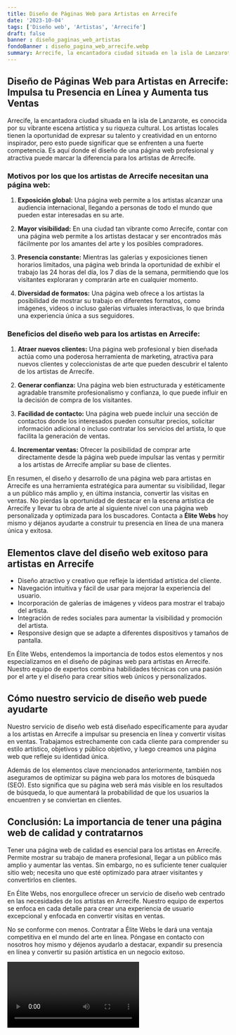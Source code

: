 ```yaml
---
title: Diseño de Páginas Web para Artistas en Arrecife
date: '2023-10-04'
tags: ['Diseño web', 'Artistas', 'Arrecife']
draft: false
banner : diseño_paginas_web_artistas
fondoBanner : diseño_pagina_web_arrecife.webp
summary: Arrecife, la encantadora ciudad situada en la isla de Lanzarote, es conocida por su vibrante escena artística y su riqueza cultural. Los artistas locales tienen la oportunidad de expresar su talento y creatividad en un entorno inspirador, pero esto puede significar que se enfrenten a una fuerte competencia. Es aquí donde el diseño de una página web profesional y atractiva puede marcar la diferencia para los artistas de Arrecife.
---
```


## **Diseño de Páginas Web para Artistas en Arrecife: Impulsa tu Presencia en Línea y Aumenta tus Ventas**

Arrecife, la encantadora ciudad situada en la isla de Lanzarote, es conocida por su vibrante escena artística y su riqueza cultural. Los artistas locales tienen la oportunidad de expresar su talento y creatividad en un entorno inspirador, pero esto puede significar que se enfrenten a una fuerte competencia. Es aquí donde el diseño de una página web profesional y atractiva puede marcar la diferencia para los artistas de Arrecife.

### Motivos por los que los artistas de Arrecife necesitan una página web:

1. **Exposición global:** Una página web permite a los artistas alcanzar una audiencia internacional, llegando a personas de todo el mundo que pueden estar interesadas en su arte.

2. **Mayor visibilidad:** En una ciudad tan vibrante como Arrecife, contar con una página web permite a los artistas destacar y ser encontrados más fácilmente por los amantes del arte y los posibles compradores.

3. **Presencia constante:** Mientras las galerías y exposiciones tienen horarios limitados, una página web brinda la oportunidad de exhibir el trabajo las 24 horas del día, los 7 días de la semana, permitiendo que los visitantes exploraran y comprarán arte en cualquier momento.

4. **Diversidad de formatos:** Una página web ofrece a los artistas la posibilidad de mostrar su trabajo en diferentes formatos, como imágenes, videos o incluso galerías virtuales interactivas, lo que brinda una experiencia única a sus seguidores.

### Beneficios del diseño web para los artistas en Arrecife:

1. **Atraer nuevos clientes:** Una página web profesional y bien diseñada actúa como una poderosa herramienta de marketing, atractiva para nuevos clientes y coleccionistas de arte que pueden descubrir el talento de los artistas de Arrecife.

2. **Generar confianza:** Una página web bien estructurada y estéticamente agradable transmite profesionalismo y confianza, lo que puede influir en la decisión de compra de los visitantes.

3. **Facilidad de contacto:** Una página web puede incluir una sección de contactos donde los interesados pueden consultar precios, solicitar información adicional o incluso contratar los servicios del artista, lo que facilita la generación de ventas.

4. **Incrementar ventas:** Ofrecer la posibilidad de comprar arte directamente desde la página web puede impulsar las ventas y permitir a los artistas de Arrecife ampliar su base de clientes.

En resumen, el diseño y desarrollo de una página web para artistas en Arrecife es una herramienta estratégica para aumentar su visibilidad, llegar a un público más amplio y, en última instancia, convertir las visitas en ventas. No pierdas la oportunidad de destacar en la escena artística de Arrecife y llevar tu obra de arte al siguiente nivel con una página web personalizada y optimizada para los buscadores. Contacta a **Élite Webs** hoy mismo y déjanos ayudarte a construir tu presencia en línea de una manera única y exitosa.

<GifSeo />

<Cta />

## Elementos clave del diseño web exitoso para artistas en Arrecife

- Diseño atractivo y creativo que refleje la identidad artística del cliente.
- Navegación intuitiva y fácil de usar para mejorar la experiencia del usuario.
- Incorporación de galerías de imágenes y vídeos para mostrar el trabajo del artista.
- Integración de redes sociales para aumentar la visibilidad y promoción del artista.
- Responsive design que se adapte a diferentes dispositivos y tamaños de pantalla.

En Élite Webs, entendemos la importancia de todos estos elementos y nos especializamos en el diseño de páginas web para artistas en Arrecife. Nuestro equipo de expertos combina habilidades técnicas con una pasión por el arte y el diseño para crear sitios web únicos y personalizados.

## Cómo nuestro servicio de diseño web puede ayudarte

Nuestro servicio de diseño web está diseñado específicamente para ayudar a los artistas en Arrecife a impulsar su presencia en línea y convertir visitas en ventas. Trabajamos estrechamente con cada cliente para comprender su estilo artístico, objetivos y público objetivo, y luego creamos una página web que refleje su identidad única.

Además de los elementos clave mencionados anteriormente, también nos aseguramos de optimizar su página web para los motores de búsqueda (SEO). Esto significa que su página web será más visible en los resultados de búsqueda, lo que aumentará la probabilidad de que los usuarios la encuentren y se conviertan en clientes.

## Conclusión: La importancia de tener una página web de calidad y contratarnos

Tener una página web de calidad es esencial para los artistas en Arrecife. Permite mostrar su trabajo de manera profesional, llegar a un público más amplio y aumentar las ventas. Sin embargo, no es suficiente tener cualquier sitio web; necesita uno que esté optimizado para atraer visitantes y convertirlos en clientes.

En Élite Webs, nos enorgullece ofrecer un servicio de diseño web centrado en las necesidades de los artistas en Arrecife. Nuestro equipo de expertos se enfoca en cada detalle para crear una experiencia de usuario excepcional y enfocada en convertir visitas en ventas.

No se conforme con menos. Contratar a Élite Webs le dará una ventaja competitiva en el mundo del arte en línea. Póngase en contacto con nosotros hoy mismo y déjenos ayudarlo a destacar, expandir su presencia en línea y convertir su pasión artística en un negocio exitoso.

<Video />

<CtaBot job='Artistas' city='Arrecife'/>

<Gmaps query='Arrecife+españa+maps' />